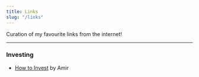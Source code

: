 ```yaml
---
title: Links
slug: "/links"
---
```


Curation of my favourite links from the internet!

---------------------------

### Investing

- [How to Invest](https://openai.com) by Amir